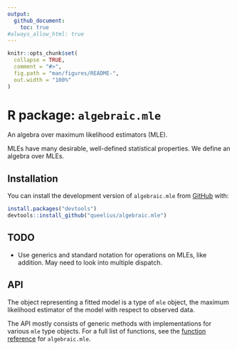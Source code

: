 ```yaml
---
output:
  github_document:
    toc: true
#always_allow_html: true
---
```


<!-- README.md is generated from README.Rmd. Please edit that file -->

```r
knitr::opts_chunk$set(
  collapse = TRUE,
  comment = "#>",
  fig.path = "man/figures/README-",
  out.width = "100%"
)
```

# R package: `algebraic.mle`

<!-- badges: start -->
<!-- badges: end -->

An algebra over maximum likelihood estimators (MLE).

MLEs have many desirable, well-defined statistical properties.
We define an algebra over MLEs.

## Installation

You can install the development version of `algebraic.mle` from [GitHub](https://github.com/) with:

```r
install.packages("devtools")
devtools::install_github("queelius/algebraic.mle")
```

## TODO

- Use generics and standard notation for operations on MLEs, like addition.
  May need to look into multiple dispatch.

## API

The object representing a fitted model is a type of `mle` object, the maximum
likelihood estimator of the model with respect to observed data.

The API mostly consists of generic methods with implementations for various
`mle` type objects.
For a full list of functions, see the [function reference](https://queelius.github.io/algebraic.mle/reference/index.html)
for `algebraic.mle`.


